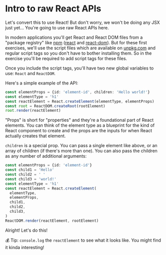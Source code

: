 # Intro to raw React APIs

Let's convert this to use React! But don't worry, we won't be doing any JSX just
yet... You're going to use raw React APIs here.

In modern applications you'll get React and React DOM files from a "package
registry" like [npm](https://npmjs.com) ([react](https://npm.im/react) and
[react-dom](https://npm.im/react-dom)). But for these first exercises, we'll use
the script files which are available on [unpkg.com](https://unpkg.com) and
regular script tags so you don't have to bother installing them. So in the
exercise you'll be required to add script tags for these files.

Once you include the script tags, you'll have two new global variables to use:
`React` and `ReactDOM`.

Here's a simple example of the API:

```typescript
const elementProps = {id: 'element-id', children: 'Hello world!'}
const elementType = 'h1'
const reactElement = React.createElement(elementType, elementProps)
const root = ReactDOM.createRoot(rootElement)
root.render(reactElement)
```

"Props" is short for "properties" and they're a foundational part of React
elements. You can think of the element type as a blueprint for the kind of React
component to create and the props are the inputs for when React actually creates
that element.

`children` is a special prop. You can pass a single element like above, or an
array of children (if there's more than one). You can also pass the children as
any number of additional arguments:

```typescript
const elementProps = {id: 'element-id'}
const child1 = 'Hello'
const child2 = ' '
const child3 = 'world!'
const elementType = 'h1'
const reactElement = React.createElement(
  elementType,
  elementProps,
  child1,
  child2,
  child3,
)
ReactDOM.render(reactElement, rootElement)
```

Alright! Let's do this!

💰 Tip: `console.log` the `reactElement` to see what it looks like. You might
find it kinda interesting!
